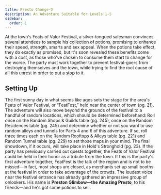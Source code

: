 ```yaml
---
title: Presto Change-O
description: An Adventure Suitable for Levels 1-5
sidebar:
  order: 1
---
```



At the town's Feats of Valor Festival, a silver-tongued salesman convinces several attendees to sample his collection of potions, promising to enhance their speed, strength, smarts and sex appeal. When the potions take effect, they do exactly as promised, but it's soon revealed these benefits come with a cost, as those who've chosen to consume them start to change for the worse. The party must work together to prevent festival-goers from destroying themselves and the town, while trying to find the root cause of all this unrest in order to put a stop to it.

## Setting Up
The first sunny day in what seems like ages sets the stage for the area's Feats of Valor Festival, or “FeatFest,” held near the center of town (pg. 21). The adventure will also move beyond the grounds of the festival to a handful of random locations, which should be determined beforehand: Roll once on the Random Shops & Guilds table (pg. 245), once on the Random Residences table (pg. 245) and determine whether or not you want to use random alleys and tunnels for Parts 4 and 6 of this adventure. If so, roll three times each on the Random Rooftops & Alleys table (pg. 221) and Random Tunnel table (pg. 229) to set those maps in your mind. The final showdown, if it occurs, will take place in Hold's Stronghold (pg. 23). If the party has previously carried out quests together, the Feats of Valor Festival could be held in their honor as a tribute from the town. If this is the party's first adventure together, FeatFest is the talk of the region and is not to be missed—in fact, most shops are closed, as merchants set up small booths at the festival in order to take advantage of the crowds. The loudest voice near the festival entrance has already gathered an impressive group of onlookers. His name is **Preston Glimbow—the Amazing Presto**, to his friends—and he's got some potions to sell.